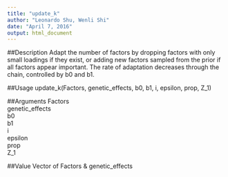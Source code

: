 ```yaml
---
title: "update_k"
author: "Leonardo Shu, Wenli Shi"
date: "April 7, 2016"
output: html_document
---
```


##Description
Adapt the number of factors by dropping factors with only small loadings if they exist, or adding new factors sampled from the prior if all factors appear important. The rate of adaptation decreases through the chain, controlled by b0 and b1.

##Usage
update_k(Factors, genetic_effects, b0, b1, i, epsilon, prop, Z_1)

##Arguments
Factors\
genetic_effects\
b0\
b1\
i\
epsilon\
prop\
Z_1

##Value
Vector of Factors & genetic_effects